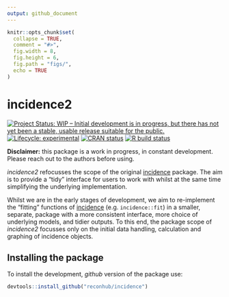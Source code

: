 ```yaml
---
output: github_document
---
```


```r
knitr::opts_chunk$set(
  collapse = TRUE,
  comment = "#>",
  fig.width = 8,
  fig.height = 6,
  fig.path = "figs/",
  echo = TRUE
)

```

# incidence2

<!-- badges: start -->
[![Project Status: WIP – Initial development is in progress, but there has not yet been a stable, usable release suitable for the public.](https://www.repostatus.org/badges/latest/wip.svg)](https://www.repostatus.org/#wip)
[![Lifecycle: experimental](https://img.shields.io/badge/lifecycle-experimental-orange.svg)](https://www.tidyverse.org/lifecycle/#experimental)
[![CRAN status](https://www.r-pkg.org/badges/version/incidence2)](https://CRAN.R-project.org/package=incidence2)
[![R build status](https://github.com/reconhub/incidence2/workflows/R-CMD-check/badge.svg)](https://github.com/reconhub/incidence2/actions)
<!-- badges: end -->

**Disclaimer:** this package is a work in progress, in constant development. 
Please reach out to the authors before using.

*incidence2* refocusses the scope of the original
[incidence](https://github.com/reconhub/incidence) package.  The aim is to
provide a "tidy" interface for users to work with whilst at the same time
simplifying the underlying implementation.  

Whilst we are in the early stages of development, we aim to re-implement
the "fitting" functions of [incidence](https://github.com/reconhub/incidence)
(e.g. `incidence::fit`) in a smaller, separate, package with a more consistent 
interface, more choice of underlying models, and tidier outputs. To this end,
the package scope of *incidence2* focusses only on the initial data handling,
calculation and graphing of incidence objects.


## Installing the package

To install the development, *github* version of the package use:

```r
devtools::install_github("reconhub/incidence")
```
